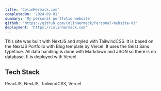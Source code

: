 ```yaml
---
title: 'ColinHermack.com'
completedOn: '2024-09-01'
summary: 'My personal portfolio website'
github: 'https://github.com/ColinHermack/Personal-Website-V3'
deployment: 'https://colinhermack.com'
---
```


This site was built with NextJS and styled with TailwindCSS. It is based on the NextJS Portfolio with Blog template
by Vercel. It uses the Geist Sans typeface. All data handling is done with Markdown and JSON so there is no database.
It is deployed with Vercel.

## Tech Stack
ReactJS, NextJS, TailwindCSS, Vercel
